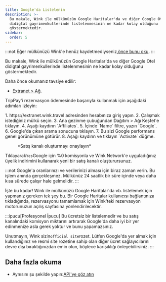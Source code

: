 ```yaml
---
title: Google'da Listelenin
description: >-
  Bu makale, Wink ile mülkünüzün Google Haritalar'da ve diğer Google Otel
  didigtal gayrimenkullerinde listelenmesinin ne kadar kolay olduğunu
  göstermektedir.
sidebar:
  order: 5
---
```


:::not
Eğer mülkünüzü Wink'e henüz kaydetmediyseniz,[önce bunu oku](/extranet/what-is-extranet).
:::

Bu makale, Wink ile mülkünüzün Google Haritalar'da ve diğer Google Otel didigtal gayrimenkullerinde listelenmesinin ne kadar kolay olduğunu göstermektedir.

Daha önce okumanız tavsiye edilir:

* [Extranet > Ağ](/extranet/network/).

TripPay'i rezervasyon ödemesinde başarıyla kullanmak için aşağıdaki adımları izleyin:

<Steps>
  1. https://extranet.wink.travel adresinden hesabınıza giriş yapın.
  2. Çalışmak istediğiniz mülkü seçin.
  3. Ana gezinme çubuğundan Dağıtım > Ağı Keşfet'e tıklayın.
  4. Aşağı kaydırın `Affiliates`.
  5. İçinde `Name` filtre, yazın `Google`.
  6. Google'da çıkan arama sonucuna tıklayın.
  7. Bu sizi Google performans genel görünümüne götürür.
  8. Aşağı kaydırın ve tıklayın `Activate` düğme.
</Steps>


<figure>
  <CloudinaryImage width="700" height="404" resize="scale" quality="best" alt="Satış kanalı oluştur" src="academy/create-sales-channel" errorImage="noimage_opaque_nyrtl0.png" />

  <figcaption>*Satış kanalı oluşturmayı onaylayın*</figcaption>
</figure>


Tıklayarak`Yes`Google için %0 komisyonla ve Wink Network'e uyguladığınız üyelik indirimini kullanarak yeni bir satış kanalı oluşturursunuz.

:::not
Google'a oranlarınızı ve verilerinizi alması için biraz zaman verin. Bu işlem anında gerçekleşmez. Mülkünüz 24 saatlik bir süre içinde veya daha kısa sürede çalışır hale gelmelidir.
:::

İşte bu kadar! Wink ile mülkünüzü Google Haritalar'da vb. listelemek için yapmanız gereken tek şey bu. Bir Google Haritalar kullanıcısı bağlantınıza tıkladığında, rezervasyonu tamamlamak için Wink'teki rezervasyon motorunuzun açılış sayfasına yönlendirilecektir.

:::ipucu\[Profesyonel İpucu]
Bu ücretsiz bir listelemedir ve bu satış kanalındaki komisyon miktarını artırarak Google'da daha iyi bir yer edinmenize asla gerek yoktur ve bunu yapamazsınız.

Unutmayın, Wink sizin`official site`rozet. Lütfen Google'da yer almak için kullandığınız ve resmi site rozetine sahip olan diğer ücret sağlayıcılarını devre dışı bıraktığınızdan emin olun, böylece karışıklığı önleyebilirsiniz.
:::

## Daha fazla okuma

* Aynısını şu şekilde yapın:[API'ye göz atın](/developers/apis/#distribution-api)

